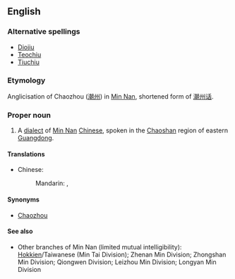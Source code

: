 ==English==

===Alternative spellings===
* [[Diojiu]]
* [[Teochiu]]
* [[Tiuchiu]]

===Etymology===
Anglicisation of Chaozhou ([[潮州]]) in [[w:Min Nan|Min Nan]], shortened form of [[潮州话]].

===Proper noun===
{{en-proper-noun}}
{{wikipedia|Teochew (dialect)}}

# A [[dialect]] of [[Min Nan]] [[Chinese]], spoken in the [[Chaoshan]] region of eastern [[Guangdong]].

====Translations====
{{trans-top|one of the divisions of the Chinese language}}
* Chinese:
*: Mandarin: {{t|zh|潮州話|sc=Hani}}, {{t|zh|潮州话|tr=Cháozhōu-huà|sc=Hani}}
{{trans-mid}}
{{trans-bottom}}

====Synonyms====
* {{i-c|dialect}} [[Chaozhou]] <!-- from Mandarin rather than Min Nan --> <!-- Is that a problem since in English the majority of users as well as the academic community uses the Mandarin name? -->

====See also====
*Other branches of Min Nan (limited mutual intelligibility): [[Hokkien]]/Taiwanese (Min Tai Division); Zhenan Min Division; Zhongshan Min Division; Qiongwen Division; Leizhou Min Division; Longyan Min Division